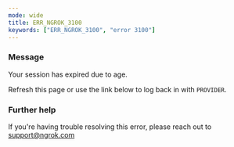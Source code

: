 ```yaml
---
mode: wide
title: ERR_NGROK_3100
keywords: ["ERR_NGROK_3100", "error 3100"]
---
```


### Message

Your session has expired due to age.

Refresh this page or use the link below to log back in with `PROVIDER`.

### Further help

If you're having trouble resolving this error, please reach out to [support@ngrok.com](mailto:support@ngrok.com?subject=Help%20with%20ERR_NGROK_3100)
